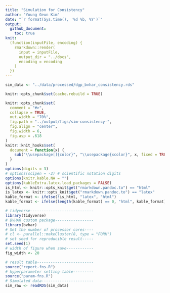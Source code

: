 ```yaml
---
title: "Simulation for Consistency"
author: "Young Geun Kim"
date: "`r format(Sys.time(), '%d %b, %Y')`"
output: 
  github_document:
    toc: true
knit:
  (function(inputFile, encoding) {
    rmarkdown::render(
      input = inputFile,
      output_dir = "../docs", 
      encoding = encoding
    )
  })
---
```


```r
sim_data <- "../data/processed/dgp_bvhar_consistency.rds"
```

```r
knitr::opts_chunk$set(cache.rebuild = TRUE)
```

```r
knitr::opts_chunk$set(
  comment = "#>",
  collapse = TRUE,
  out.width = "70%",
  fig.path = "../output/figs/sim-consistency-",
  fig.align = "center",
  fig.width = 6,
  fig.asp = .618
)
knitr::knit_hooks$set(
  document = function(x) {
    sub("\\usepackage[]{color}", "\\usepackage{xcolor}", x, fixed = TRUE)
  }
)
options(digits = 3)
# options(scipen = -2) # scientific notation digits
options(knitr.kable.NA = "")
options(kableExtra.latex.load_packages = FALSE)
is_html <- knitr::opts_knit$get("rmarkdown.pandoc.to") == "html"
is_latex <- knitr::opts_knit$get("rmarkdown.pandoc.to") == "latex"
kable_format <- ifelse(!is_html, "latex", "html")
kable_format <- ifelse(length(kable_format) == 0, "html", kable_format) # for excecutable
```

```r
# tidyverse----------------------------
library(tidyverse)
# BVHAR custom package-----------------
library(bvhar)
# Set the number of processor cores----
# cl <- parallel::makeCluster(8, type = "FORK")
# set seed for reproducible result-----
set.seed(1)
# width of figure when save------------
fig_width <- 20
```

```r
# result table-------------------------
source("report-fns.R")
# hyperparameter setting table---------
source("param-fns.R")
# Simulated data-----------------------
sim_raw <- readRDS(sim_data)
```








